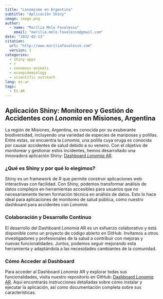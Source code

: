 ```yaml
---
title: "Lonomismo en Argentina"
subtitle: "Aplicación Shiny"
image: image.png
author:
  - name: "Marília Melo Favalesso"
    email: "marilia.melo.favalesso@gmail.com"
date: "2022-02-13"
citation: 
  url: "http://www.mariliafavalesso.com"
  version: 1
categories:
  - shiny-apps
  - r
  - venomous-animals
  - ecoepidemiology
  - scientific outreach
lang: es-ar
tags: 
  - ES-AR
---
```


## Aplicación Shiny: Monitoreo y Gestión de Accidentes con *Lonomia* en Misiones, Argentina

La región de Misiones, Argentina, es conocida por su exuberante biodiversidad, incluyendo una variedad de especies de mariposas y polillas. Entre estas, se encuentra la *Lonomia*, una polilla cuya oruga es conocida por causar accidentes de salud debido a su veneno. Con el objetivo de monitorear y gestionar estos incidentes, hemos desarrollado una innovadora aplicación Shiny: [Dashboard *Lonomia* AR](https://github.com/mmfava/dashboard_Lonomia_AR).

### ¿Qué es Shiny y por qué lo elegimos?

Shiny es un framework de R que permite construir aplicaciones web interactivas con facilidad. Con Shiny, podemos transformar análisis de datos complejos en herramientas accesibles para usuarios que no necesariamente tienen formación técnica en análisis de datos. Esto lo hace ideal para aplicaciones de monitoreo de salud pública, como nuestro dashboard para accidentes con *Lonomia*.

### Colaboración y Desarrollo Continuo

El desarrollo del Dashboard *Lonomia* AR es un esfuerzo colaborativo y está disponible como un proyecto de código abierto en GitHub. Invitamos a otros investigadores y profesionales de la salud a contribuir con mejoras y nuevas funcionalidades. Juntos, podemos seguir mejorando esta herramienta y adaptándola a las necesidades cambiantes de la comunidad.

### Cómo Acceder al Dashboard

Para acceder al Dashboard *Lonomia* AR y explorar todas sus funcionalidades, visita nuestro repositorio en GitHub: [Dashboard *Lonomia* AR](https://github.com/mmfava/dashboard_Lonomia_AR). Aquí encontrarás instrucciones detalladas sobre cómo instalar y ejecutar la aplicación, así como documentación completa sobre sus características.